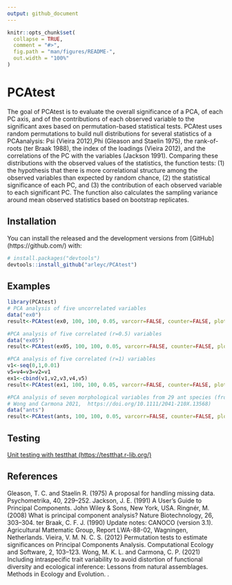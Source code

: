 ```yaml
---
output: github_document
---
```


<!-- README.md is generated from README.Rmd. Please edit that file -->

```r
knitr::opts_chunk$set(
  collapse = TRUE,
  comment = "#>",
  fig.path = "man/figures/README-",
  out.width = "100%"
)
```

# PCAtest

<!-- badges: start -->
<!-- badges: end -->

The goal of PCAtest is to evaluate the overall significance of a PCA, of each PC
axis, and of the contributions of each observed variable to the significant axes 
based on permutation-based statistical tests. PCAtest uses random permutations 
to build null distributions for several statistics of a PCAanalysis: Psi (Vieira
2012),Phi (Gleason and Staelin 1975), the rank-of-roots (ter Braak 1988), the 
index of the loadings (Vieira 2012), and the correlations of the PC with the 
variables (Jackson 1991). Comparing these distributions with the observed values
of the statistics, the function tests: (1) the hypothesis that there is more 
correlational structure among the observed variables than expected by random 
chance, (2) the statistical significance of each PC, and (3) the contribution of
each observed variable to each significant PC. The function also calculates the 
sampling variance around mean observed statistics based on bootstrap replicates.

## Installation

You can install the released and the development versions from [GitHub]
(https://github.com/) with:

``` r
# install.packages("devtools")
devtools::install_github("arleyc/PCAtest")
```
## Examples

```r
library(PCAtest)
# PCA analysis of five uncorrelated variables
data("ex0")
result<-PCAtest(ex0, 100, 100, 0.05, varcorr=FALSE, counter=FALSE, plot=TRUE)
```

```r
#PCA analysis of five correlated (r=0.5) variables
data("ex05")
result<-PCAtest(ex05, 100, 100, 0.05, varcorr=FALSE, counter=FALSE, plot=TRUE)
```

```r
#PCA analysis of five correlated (r=1) variables
v1<-seq(0,1,0.01)
v5=v4=v3=v2=v1
ex1<-cbind(v1,v2,v3,v4,v5)
result<-PCAtest(ex1, 100, 100, 0.05, varcorr=FALSE, counter=FALSE, plot=TRUE)
```

```r
#PCA analysis of seven morphological variables from 29 ant species (from
# Wong and Carmona 2021,  https://doi.org/10.1111/2041-210X.13568)
data("ants")
result<-PCAtest(ants, 100, 100, 0.05, varcorr=FALSE, counter=FALSE, plot=TRUE)
```

## Testing

[Unit testing with testthat (https://testthat.r-lib.org/)](tests/testthat/testthat.md)

## References

Gleason, T. C. and Staelin R. (1975) A proposal for handling missing data. Psychometrika, 40, 229–252.
Jackson, J. E. (1991) A User’s Guide to Principal Components. John Wiley & Sons, New York, USA.
Ringnér, M. (2008) What is principal component analysis? Nature Biotechnology, 26, 303–304.
ter Braak, C. F. J. (1990) Update notes: CANOCO (version 3.1). Agricultural Mattematic Group, Report LWA-88-02, Wagningen, Netherlands.
Vieira, V. M. N. C. S. (2012) Permutation tests to estimate significances on Principal Components Analysis. Computational Ecology and Software, 2, 103–123.
Wong, M. K. L. and Carmona, C. P. (2021) Including intraspecific trait variability to avoid distortion of functional diversity and ecological inference: Lessons from natural assemblages. Methods in Ecology and Evolution. \url{https://doi.org/10.1111/2041- 210X.13568}.
